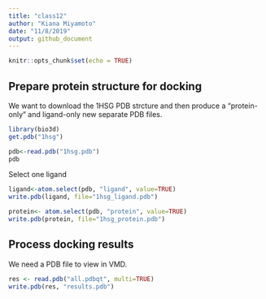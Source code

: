 ```yaml
---
title: "class12"
author: "Kiana Miyamoto"
date: "11/8/2019"
output: github_document
---
```


```r
knitr::opts_chunk$set(echo = TRUE)
```

## Prepare protein structure for docking

We want to download the 1HSG PDB strcture and then produce a "protein-only" and ligand-only new separate PDB files.
```r
library(bio3d)
get.pdb("1hsg")
```

```r
pdb<-read.pdb("1hsg.pdb")
pdb
```
Select one ligand
```r
ligand<-atom.select(pdb, "ligand", value=TRUE)
write.pdb(ligand, file="1hsg_ligand.pdb")
```

```r
protein<- atom.select(pdb, "protein", value=TRUE)
write.pdb(protein, file="1hsg_protein.pdb")
```
## Process docking results
We need a PDB file to view in VMD.

```r
res <- read.pdb("all.pdbqt", multi=TRUE)
write.pdb(res, "results.pdb")
```

